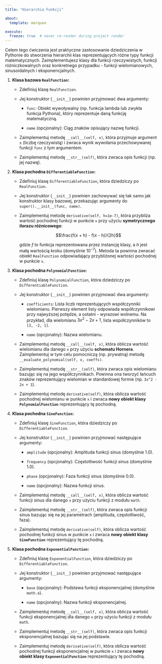 ```yaml
---
title: "Hierarchia Funkcji"

about:
  template: marquee

execute:
  freeze: true  # never re-render during project render
---
```



Celem tego ćwiczenia jest praktyczne zastosowanie dziedziczenia w Pythonie do stworzenia hierarchii klas reprezentujących różne typy funkcji matematycznych. Zaimplementujesz klasy dla funkcji rzeczywistych, funkcji różniczkowalnych oraz konkretnego przypadku - funkcji wielomianowych, sinusoidalnych i eksponencjalnych.


1.  **Klasa bazowa `RealFunction`:**

    * Zdefiniuj klasę `RealFunction`.

    * Jej konstruktor (`__init__`) powinien przyjmować dwa argumenty:

        * `func`: Obiekt wywoływalny (np. funkcja lambda lub zwykła funkcja Pythona), który reprezentuje daną funkcję matematyczną.

        * `name` (opcjonalny): Ciąg znaków opisujący nazwę funkcji.

    * Zaimplementuj metodę `__call__(self, x)`, która przyjmuje argument `x` (liczbę rzeczywistą) i zwraca wynik wywołania przechowywanej funkcji `func` z tym argumentem.

    * Zaimplementuj metodę `__str__(self)`, która zwraca opis funkcji (np. jej nazwę).

2.  **Klasa pochodna `DifferentiableFunction`:**

    * Zdefiniuj klasę `DifferentiableFunction`, która dziedziczy po `RealFunction`.

    * Jej konstruktor (`__init__`) powinien zachowywać się tak samo jak konstruktor klasy bazowej, przekazując argumenty do `super().__init__(func, name)`.

    * Zaimplementuj metodę `derivative(self, h=1e-7)`, która przybliża wartość pochodnej funkcji w punkcie `x` przy użyciu **symetrycznego ilorazu różnicowego**:

        $$\frac{f(x + h) - f(x - h)}{2h}$$

        gdzie $f$ to funkcja reprezentowana przez instancję klasy, a $h$ jest małą wartością kroku (domyślnie $10^{-7}$). Metoda ta powinna zwracać obiekt `RealFunction` odpowiadający przybliżonej wartości pochodnej w punkcie `x`.

3.  **Klasa pochodna `PolynomialFunction`:**

    * Zdefiniuj klasę `PolynomialFunction`, która dziedziczy po `DifferentiableFunction`.

    * Jej konstruktor (`__init__`) powinien przyjmować dwa argumenty:

        * `coefficients`: Lista liczb reprezentujących współczynniki wielomianu. Pierwszy element listy odpowiada współczynnikowi przy najwyższej potędze, a ostatni - wyrazowi wolnemu. Na przykład, dla wielomianu $3x^2 - 2x + 1$, lista współczynników to `[3, -2, 1]`.

        * `name` (opcjonalny): Nazwa wielomianu.

    * Zaimplementuj metodę `__call__(self, x)`, która oblicza wartość wielomianu dla danego `x` przy użyciu **schematu Hornera**. Zaimplementuj w tym celu pomocniczą (np. prywatną) metodę `__evaluate_polynomial(self, x, coeffs)`.

    * Zaimplementuj metodę `__str__(self)`, która zwraca opis wielomianu bazując się na jego współczynnikach. Powinna ona tworzyć łańcuch znaków reprezentujący wielomian w standardowej formie (np. `3x^2 - 2x + 1`).

    * Zaimplementuj metodę `derivative(self)`, która oblicza wartość pochodnej wielomianu w punkcie `x` i zwraca **nowy obiekt klasy `PolynomialFunction`** reprezentujący tę pochodną.

4.  **Klasa pochodna `SineFunction`:**

    * Zdefiniuj klasę `SineFunction`, która dziedziczy po `DifferentiableFunction`.

    * Jej konstruktor (`__init__`) powinien przyjmować następujące argumenty:

        * `amplitude` (opcjonalny): Amplituda funkcji sinus (domyślnie 1.0).

        * `frequency` (opcjonalny): Częstotliwość funkcji sinus (domyślnie 1.0).

        * `phase` (opcjonalny): Faza funkcji sinus (domyślnie 0.0).

        * `name` (opcjonalny): Nazwa funkcji sinus.

    * Zaimplementuj metodę `__call__(self, x)`, która oblicza wartość funkcji sinus dla danego `x`  przy użyciu funkcji z modułu `math`.

    * Zaimplementuj metodę `__str__(self)`, która zwraca opis funkcji sinus bazując się na jej parametrach (amplituda, częstotliwość, faza).

    * Zaimplementuj metodę `derivative(self)`, która oblicza wartość pochodnej funkcji sinus w punkcie `x` i zwraca **nowy obiekt klasy `SineFunction`** reprezentujący tę pochodną.

5.  **Klasa pochodna `ExponentialFunction`:**

    * Zdefiniuj klasę `ExponentialFunction`, która dziedziczy po `DifferentiableFunction`.

    * Jej konstruktor (`__init__`) powinien przyjmować następujące argumenty:

        * `base` (opcjonalny): Podstawa funkcji eksponencjalnej (domyślnie `math.e`).

        * `name` (opcjonalny): Nazwa funkcji eksponencjalnej.

    * Zaimplementuj metodę `__call__(self, x)`, która oblicza wartość funkcji eksponencjalnej dla danego `x`  przy użyciu funkcji z modułu `math`.

    * Zaimplementuj metodę `__str__(self)`, która zwraca opis funkcji eksponencjalnej bazując się na jej podstawie.

    * Zaimplementuj metodę `derivative(self)`, która oblicza wartość pochodnej funkcji eksponencjalnej w punkcie `x` i zwraca **nowy obiekt klasy `ExponentialFunction`** reprezentujący tę pochodną.
